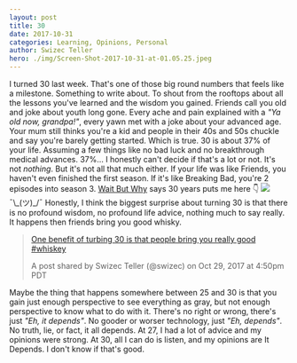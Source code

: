 ```yaml
---
layout: post
title: 30
date: 2017-10-31
categories: Learning, Opinions, Personal
author: Swizec Teller
hero: ./img/Screen-Shot-2017-10-31-at-01.05.25.jpeg
---
```


 I turned 30 last week. That's one of those big round numbers that feels like a milestone. Something to write about. To shout from the rooftops about all the lessons you've learned and the wisdom you gained. Friends call you old and joke about youth long gone. Every ache and pain explained with a _"Ya old now, grandpa!"_, every yawn met with a joke about your advanced age. Your mum still thinks you're a kid and people in their 40s and 50s chuckle and say you're barely getting started. Which is true. 30 is about 37% of your life. Assuming a few things like no bad luck and no breakthrough medical advances. 37%… I honestly can't decide if that's a lot or not. It's not _nothing_. But it's not all that much either. If your life was like Friends, you haven't even finished the first season. If it's like Breaking Bad, you're 2 episodes into season 3. [Wait But Why](https://waitbutwhy.com/2014/05/life-weeks.html) says 30 years puts me here 👇 ![](./img/Months1.png) ¯\\\_(ツ)\_/¯ Honestly, I think the biggest surprise about turning 30 is that there is no profound wisdom, no profound life advice, nothing much to say really. It happens then friends bring you good whisky.

> [One benefit of turbing 30 is that people bring you really good #whiskey](https://www.instagram.com/p/Ba2dmp8F_gn/)
>
> A post shared by Swizec Teller (@swizec) on Oct 29, 2017 at 4:50pm PDT

Maybe the thing that happens somewhere between 25 and 30 is that you gain just enough perspective to see everything as gray, but not enough perspective to know what to do with it. There's no right or wrong, there's just _"Eh, it depends"_. No gooder or worser technology, just _"Eh, depends"_. No truth, lie, or fact, it all depends. At 27, I had a lot of advice and my opinions were strong. At 30, all I can do is listen, and my opinions are It Depends. I don't know if that's good.
